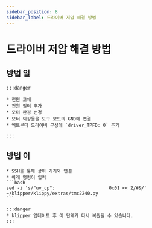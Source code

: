 ```yaml
---
sidebar_position: 8
sidebar_label: 드라이버 저압 해결 방법
---
```


# 드라이버 저압 해결 방법

## 방법 일

    :::danger

    * 전원 교체
    * 전원 필터 추가
    * 모터 판정 변경
    * 모터 외장물을 도구 보드의 GND에 연결
    * 엑트루더 드라이버 구성에 `driver_TPFD: 0` 추가

    :::

## 방법 이
    * SSH를 통해 상위 기기와 연결
    * 아래 명령어 입력
    ```bash
    sed -i 's/"uv_cp":                    0x01 << 2/#&/' ~/klipper/klippy/extras/tmc2240.py
    ```

    :::danger
    * klipper 업데이트 후 이 단계가 다시 복원될 수 있습니다.
    :::